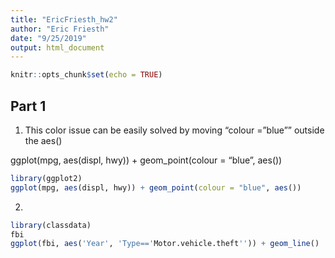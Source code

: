 ```yaml
---
title: "EricFriesth_hw2"
author: "Eric Friesth"
date: "9/25/2019"
output: html_document
---
```


```r
knitr::opts_chunk$set(echo = TRUE)
```
## Part 1

1. This color issue can be easily solved by moving "colour = "blue"" outside the aes()

ggplot(mpg, aes(displ, hwy)) + geom_point(colour = "blue", aes())
```r
library(ggplot2)
ggplot(mpg, aes(displ, hwy)) + geom_point(colour = "blue", aes())

```

2. 

```r

library(classdata)
fbi
ggplot(fbi, aes('Year', 'Type=='Motor.vehicle.theft'')) + geom_line()

```
















